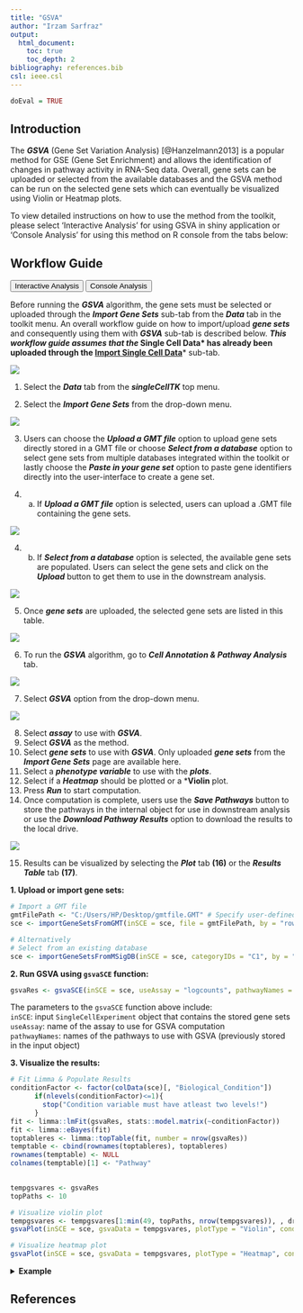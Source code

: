 ```yaml
---
title: "GSVA"
author: "Irzam Sarfraz"
output:
  html_document:
    toc: true
    toc_depth: 2
bibliography: references.bib
csl: ieee.csl
---
```

```r
doEval = TRUE
```
## Introduction
The ***GSVA*** (Gene Set Variation Analysis) [@Hanzelmann2013] is a popular method for GSE (Gene Set Enrichment) and allows the identification of changes in pathway activity in RNA-Seq data. Overall, gene sets can be uploaded or selected from the available databases and the GSVA method can be run on the selected gene sets which can eventually be visualized using Violin or Heatmap plots.

To view detailed instructions on how to use the method from the toolkit, please select 'Interactive Analysis' for using GSVA in shiny application or 'Console Analysis' for using this method on R console from the tabs below:


````{=html}
<head>
<meta name="viewport" content="width=device-width, initial-scale=1">
</head>
<body>
````


## Workflow Guide

````{=html}
<div class="tab">
  <button class="tablinks" onclick="openTab(event, 'interactive')" id="ia-button">Interactive Analysis</button>
  <button class="tablinks" onclick="openTab(event, 'console')" id="console-button">Console Analysis</button>
</div>

<div id="interactive" class="tabcontent">
````

Before running the ***GSVA*** algorithm, the gene sets must be selected or uploaded through the ***Import Gene Sets*** sub-tab from the ***Data*** tab in the toolkit menu. An overall workflow guide on how to import/upload ***gene sets*** and consequently using them with ***GSVA*** sub-tab is described below. ***This workflow guide assumes that the *Single Cell Data* has already been uploaded through the [Import Single Cell Data]()*** sub-tab.<br>

![](ui_screenshots/pathway_analysis/capa_1.png)

1. Select the ***Data*** tab from the ***singleCellTK*** top menu.<br>

2. Select the ***Import Gene Sets*** from the drop-down menu.<br>

![](ui_screenshots/pathway_analysis/capa_2.png)

3. Users can choose  the ***Upload a GMT file*** option to upload gene sets directly stored in a GMT file or choose ***Select from a database*** option to select gene sets from multiple databases integrated within the toolkit or lastly choose the ***Paste in your gene set*** option to paste gene identifiers directly into the user-interface to create a gene set.<br>

4. (a) If ***Upload a GMT file*** option is selected, users can upload a .GMT file containing the gene sets. <br>

![](ui_screenshots/pathway_analysis/capa_3.png)

4. (b) If ***Select from a database*** option is selected, the available gene sets are populated. Users can select the gene sets and click on the ***Upload*** button to get them to use in the downstream analysis. <br>

![](ui_screenshots/pathway_analysis/capa_4.png)

5. Once ***gene sets*** are uploaded, the selected gene sets are listed in this table. <br>

![](ui_screenshots/pathway_analysis/capa_5.png)

6. To run the ***GSVA*** algorithm, go to ***Cell Annotation & Pathway Analysis*** tab. <br>

![](ui_screenshots/pathway_analysis/capa_6.png)

7. Select ***GSVA*** option from the drop-down menu. <br>

![](ui_screenshots/pathway_analysis/capa_7.png)

8. Select ***assay*** to use with ***GSVA***. <br>
9. Select ***GSVA*** as the method.
10. Select ***gene sets*** to use with ***GSVA***. Only uploaded ***gene sets*** from the ***Import Gene Sets*** page are available here. <br>
11. Select a ***phenotype variable*** to use with the ***plots***. <br>
12. Select if a ***Heatmap*** should be plotted or a ***Violin** plot. <br>
13. Press ***Run*** to start computation. <br>
14. Once computation is complete, users use the ***Save Pathways*** button to store the pathways in the internal object for use in downstream analysis or use the ***Download Pathway Results*** option to download the results to the local drive. <br>

![](ui_screenshots/pathway_analysis/capa_8.png)

15. Results can be visualized by selecting the ***Plot*** tab **(16)** or the ***Results Table*** tab **(17)**. <br>



````{=html}
</div>
<div id="console" class="tabcontent">
````

**1. Upload or import gene sets:**
```r
# Import a GMT file
gmtFilePath <- "C:/Users/HP/Desktop/gmtfile.GMT" # Specify user-defined location for the GMT file
sce <- importGeneSetsFromGMT(inSCE = sce, file = gmtFilePath, by = "rownames", collectionName = "Collection1")

# Alternatively
# Select from an existing database
sce <- importGeneSetsFromMSigDB(inSCE = sce, categoryIDs = "C1", by = "rownames")
```

**2. Run GSVA using `gsvaSCE` function:**
```r
gsvaRes <- gsvaSCE(inSCE = sce, useAssay = "logcounts", pathwayNames = c("C1"))
```

The parameters to the `gsvaSCE` function above include: <br>
`inSCE`: input `SingleCellExperiment` object that contains the stored gene sets <br>
`useAssay`: name of the assay to use for GSVA computation <br>
`pathwayNames`: names of the pathways to use with GSVA (previously stored in the input object) <br>

**3. Visualize the results:**
```r
# Fit Limma & Populate Results
conditionFactor <- factor(colData(sce)[, "Biological_Condition"])
      if(nlevels(conditionFactor)<=1){
        stop("Condition variable must have atleast two levels!")
      }
fit <- limma::lmFit(gsvaRes, stats::model.matrix(~conditionFactor))
fit <- limma::eBayes(fit)
toptableres <- limma::topTable(fit, number = nrow(gsvaRes))
temptable <- cbind(rownames(toptableres), toptableres)
rownames(temptable) <- NULL
colnames(temptable)[1] <- "Pathway"
     

tempgsvares <- gsvaRes
topPaths <- 10

# Visualize violin plot
tempgsvares <- tempgsvares[1:min(49, topPaths, nrow(tempgsvares)), , drop = FALSE]
gsvaPlot(inSCE = sce, gsvaData = tempgsvares, plotType = "Violin", condition = "Biological_Condition")

# Visualize heatmap plot
gsvaPlot(inSCE = sce, gsvaData = tempgsvares, plotType = "Heatmap", condition = "Biological_Condition")
```

````{=html}
  <details>
  <summary><b>Example</b></summary>
````

```r
  # Load singleCellTK, pbmc3k example data & gene sets
  library(singleCellTK)
  sce <- importExampleData(dataset = "pbmc3k")
  sce <- importGeneSetsFromMSigDB(inSCE = sce, categoryIDs = "C1", by = "rownames")
  
  # Normalize data using runNormalization function from the toolkit
  sce <- runNormalization(inSCE = sce, useAssay = "counts", outAssayName = "logcounts", normalizationMethod = "logNormCounts")
  
  # Compute clusters using louvain algorithm
  sce <- runScranSNN(sce, useAssay = "logcounts", algorithm = "louvain", clusterName = "clusterLouvain")
  
  # Subset data to run GSVA faster
  sce <- sce[, 1:200]
  
  # Run GSVA
  gsvaRes <- gsvaSCE(inSCE = sce, useAssay = "logcounts", pathwayNames = c("C1"))
  
  # Fit Limma & Visualize Results
  conditionFactor <- factor(colData(sce)[, "clusterLouvain"])
      if(nlevels(conditionFactor)<=1){
        stop("Condition variable must have atleast two levels!")
      }
  fit <- limma::lmFit(gsvaRes, stats::model.matrix(~conditionFactor))
  fit <- limma::eBayes(fit)
  toptableres <- limma::topTable(fit, number = nrow(gsvaRes))
  temptable <- cbind(rownames(toptableres), toptableres)
  rownames(temptable) <- NULL
  colnames(temptable)[1] <- "Pathway"
  tempgsvares <- gsvaRes
  topPaths <- 10

  # Visualize violin plot
  tempgsvares <- tempgsvares[1:min(49, topPaths, nrow(tempgsvares)), , drop = FALSE]
  gsvaPlot(inSCE = sce, gsvaData = tempgsvares, plotType = "Violin", condition = "clusterLouvain")

  # Visualize heatmap plot
  gsvaPlot(inSCE = sce, gsvaData = tempgsvares, plotType = "Heatmap", condition = "clusterLouvain", show_column_names = FALSE)
```

````{=html}
    </details> 
      </div>
<script>
document.getElementById("ia-button").click();
</script>
</body>
````

## References